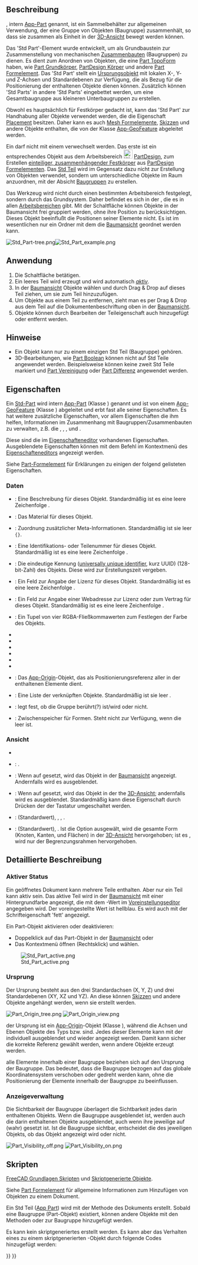 <languages/>

{{Docnav/de
|
|[[Part_CoordinateSystem/de|Part Bezugssystem]]
|[[Std_Base/de|Std Basis]]
|IconL=
|IconR=Part_CoordinateSystem.svg
|IconC=Freecad.svg
}}

{{GuiCommand/de
|Name=Std Part
|Name/de=Std Teil
|MenuLocation=Keine
|Workbenches=Alle
|Version=0.17
|SeeAlso=[[Std_Group/de|Std Gruppe]], [[PartDesign_Body/de|PartDesign Körper]]
}}

<span id="Description"></span>
==Beschreibung==

{{Button|[[File:Std_Part.svg|16px]] [[Std_Part/de|Std Teil]]}}, intern [[App_Part/de|App-Part]] genannt, ist ein Sammelbehälter zur allgemeinen Verwendung, der eine Gruppe von Objekten (Baugruppe) zusammenhält, so dass sie zusammen als Einheit in der [[3D_view/de|3D-Ansicht]] bewegt werden können.

Das 'Std Part'-Element wurde entwickelt, um als Grundbaustein zur Zusammenstellung von mechanischen [[assembly/de|Zusammenbauten]] (Baugruppen) zu dienen.  Es dient zum Anordnen von Objekten, die eine [[Part_TopoShape/de|Part TopoForm]] haben, wie [[Part_Primitives/de|Part Grundkörper]], [[PartDesign_Body/de|PartDesign Körper]] und andere [[Part_Feature/de|Part Formelement]].
Das 'Std Part' stellt ein [[#Ursprung|Ursprungsobjekt]] mit lokalen X-, Y- und Z-Achsen und Standardebenen zur Verfügung, die als Bezug für die Positionierung der enthaltenen Objekte dienen können. Zusätzlich können 'Std Parts' in andere 'Std Parts' eingebettet werden, um eine Gesamtbaugruppe aus kleineren Unterbaugruppen zu erstellen.

Obwohl es hauptsächlich für Festkörper gedacht ist, kann das 'Std Part' zur Handhabung aller Objekte verwendet werden, die die Eigenschaft [[Placement/de|Placement]] besitzen.  Daher kann es auch [[Mesh_Feature/de|Mesh Formelemente]], [[Sketch/de|Skizzen]] und andere Objekte enthalten, die von der Klasse [[App_GeoFeature/de|App-GeoFeature]] abgeleitet werden.

Ein {{Button|[[File:PartDesign_Body.svg|16px]] [[PartDesign_Body/de|PartDesign Körper]]}} darf nicht mit einem {{Button|[[File:Std_Part.svg|16px]] [[Std_Part/de|Std Teil]]}} verwechselt werden. Das erste ist ein entsprechendes Objekt aus dem Arbeitsbereich [[File:Workbench_PartDesign.svg|24px]] [[PartDesign_Workbench/de|PartDesign]], zum Erstellen [[PartDesign_Body/de#Einzeln zusammenhängender Körper|einteiliger, zusammenhängender Festkörper]] aus [[PartDesign_Feature/de|PartDesign Formelementen]]. Das [[Std_Part/de|Std Teil]] wird im Gegensatz dazu nicht zur Erstellung von Objekten verwendet, sondern um unterschiedliche Objekte im Raum anzuordnen, mit der Absicht [[assembly/de|Baugruppen]] zu erstellen.

Das Werkzeug {{Button|[[File:Std_Part.svg|16px]] [[Std_Part/de|Std Part]]}} wird nicht durch einen bestimmten Arbeitsbereich festgelegt, sondern durch das Grundsystem. Daher befindet es sich in der {{MenuCommand|structure toolbar}}, die es in allen [[Workbenches/de|Arbeitsbereichen]] gibt. Mit der Schaltfläche {{Button|[[File:Std_Group.svg|16px]] [[Std_Group/de|Std Gruppe]]}} können Objekte in der Baumansicht frei gruppiert werden, ohne ihre Position zu berücksichtigen. Dieses Objekt beeinflußt die Positionen seiner Elemente nicht. Es ist im wesentlichen nur ein Ordner mit dem die [[Tree_view/de|Baumansicht]] geordnet werden kann.

[[File:Std Part-tree.png]][[File:Std Part example.png]]

{{Caption|Links: Elemente innerhalb eines Std Teils (Part-Objekt) in der [[Tree_view/de|Baumansicht]]. Rechts: Objekte im Raum positioniert, bezogen auf den Ursprung des Std Teils.}}

<span id="Usage"></span>
==Anwendung==

# Die Schaltfläche {{Button|[[File:Std_Part.svg|16px]] [[Std_Part/de|Baugruppe erstellen]]}} betätigen.
# Ein leeres Teil wird erzeugt und wird automatisch ''[[Std_Part#Active_status|aktiv]]''.
# In der [[Tree_view/de|Baumansicht]] Objekte wählen und durch Drag & Drop auf dieses Teil ziehen, um sie zum Teil hinzuzufügen.
# Um Objekte aus einem Teil zu entfernen, zieht man es per Drag & Drop aus dem Teil auf die Dokumentenbeschriftung oben in der [[Tree_view/de|Baumansicht]].
# Objekte können durch Bearbeiten der {{PropertyData/de|Group}} Teileigenschaft auch hinzugefügt oder entfernt werden.

<span id="Notes"></span>
== Hinweise ==

* Ein Objekt kann nur zu einem einzigen Std Teil (Baugruppe) gehören.
*  3D-Bearbeitungen, wie [[Part_Boolean/de|Part Boolean]] können nicht auf Std Teile angewendet werden. Beispielsweise können keine zweit Std Teile markiert und [[Part_Fuse/de|Part Vereinigung]] oder [[Part_Cut/de|Part Differenz]] angewendet werden.

<span id="Properties"></span>
==Eigenschaften==

Ein [[Std_Part/de|Std-Part]] wird intern [[App_Part/de|App-Part]] (Klasse {{incode|App::Part}}) genannt und ist von einem [[App_GeoFeature/de|App-GeoFeature]] (Klasse {{incode|App::GeoFeature}}) abgeleitet und erbt fast alle seiner Eigenschaften. Es hat weitere zusätzliche Eigenschaften, vor allem Eigenschaften die ihm helfen, Informationen im Zusammenhang mit Baugruppen/Zusammenbauten zu verwalten, z.B. die {{PropertyData/de|Type}}, {{PropertyData/de|Id}}, {{PropertyData/de|License}}, {{PropertyData/de|LicenseURL}} und {{PropertyData/de|Group}}.

Diese sind die im [[Property_editor/de|Eigenschafteneditor]] vorhandenen Eigenschaften. Ausgeblendete Eigenschaften können mit dem Befehl {{MenuCommand|Ausgeblendete anzeigen}} im Kontextmenü des [[Property_editor/de|Eigenschafteneditors]] angezeigt werden.

Siehe [[Part_Feature/de#Properties|Part-Formelement]] für Erklärungen zu einigen der folgend gelisteten Eigenschaften.

<span id="Data"></span>
=== Daten ===

{{TitleProperty|Basis}}

* {{PropertyData/de|Type|String}}: Eine Beschreibung für dieses Objekt. Standardmäßig ist es eine leere Zeichenfolge {{value|""}}.
* {{PropertyData/de|Material|Link}}: Das  Material für dieses Objekt.
* {{PropertyData/de|Meta|Map|Hidden}}: Zuordnung zusätzlicher Meta-Informationen. Standardmäßig ist sie leer <code>{}</code>.
* {{PropertyData/de|Id|String}}: Eine Identifikations- oder Teilenummer für dieses Objekt. Standardmäßig ist es eine leere Zeichenfolge {{value|""}}.
* {{PropertyData/de|Uid|UUID|Hidden}}: Die eindeutige Kennung ([https://en.wikipedia.org/wiki/Universally_unique_identifier universally unique identifier], kurz UUID) (128-bit-Zahl) des Objekts. Diese wird zur Erstellungszeit vergeben.
* {{PropertyData/de|License|String}}: Ein Feld zur Angabe der Lizenz für dieses Objekt. Standardmäßig ist es eine leere Zeichenfolge {{value|""}}.
* {{PropertyData/de|License URL|String}}: Ein Feld zur Angabe einer Webadresse zur Lizenz oder zum Vertrag für dieses Objekt. Standardmäßig ist es eine leere Zeichenfolge {{value|""}}.
* {{PropertyData/de|Color|Color}}: Ein Tupel von vier RGBA-Fließkommawerten zum Festlegen der Farbe des Objekts.
* {{PropertyData/de|Placement|Placement}}
* {{PropertyData/de|_ Element Map Version|String|Hidden}}
* {{PropertyData/de|Label|String}}
* {{PropertyData/de|Label2|String|Hidden}}
* {{PropertyData/de|Expression Engine|ExpressionEngine|Hidden}}
* {{PropertyData/de|Visibility|Bool|Hidden}}
* {{PropertyData/de|Origin|Link|Hidden}}: Das [[App_OriginGroupExtension/de|App-Origin]]-Objekt, das als Positionierungsreferenz aller in der {{PropertyData/de|Group}} enthaltenen Elemente dient.
* {{PropertyData/de|Group|LinkList}}: Eine Liste der verknüpften Objekte. Standardmäßig ist sie leer {{value|[]}}.
* {{PropertyData/de|_ Group Touched|Bool|Hidden}}: legt fest, ob die Gruppe berührt(?) ist/wird oder nicht.

{{TitleProperty|Part}}

* {{PropertyData/de|_ Part_ Shape Cache|ShapeCache|Hidden}}: Zwischenspeicher für Formen. Steht nicht zur Verfügung, wenn die {{PropertyData/de|Group}} leer ist.

<span id="View"></span>
===Ansicht===

{{TitleProperty|Basis}}

* {{PropertyView/de|Transform Origin|Placement|Hidden}}

{{TitleProperty|Optionen anzeigen (Display Options)}}

<div class="mw-translate-fuzzy">
* {{PropertyView/de|Display Mode|Enumeration}}: {{value|Group}}.
* {{PropertyView/de|Show In Tree|Bool}}: Wenn auf {{TRUE}} gesetzt, wird das Objekt in der [[Tree_view/de|Baumansicht]] angezeigt. Andernfalls wird es ausgeblendet.
* {{PropertyView/de|Visibility|Bool}}:  Wenn auf {{TRUE}} gesetzt, wird das Objekt in der the [[3D_view/de|3D-Ansicht]]; andernfalls wird es ausgeblendet. Standardmäßig kann diese Eigenschaft durch Drücken der {{KEY|Leertaste}} der Tastatur umgeschaltet werden.
</div>

{{TitleProperty|Auswahl (Selection)}}

<div class="mw-translate-fuzzy">
* {{PropertyView/de|On Top When Selected|Enumeration}}: {{value|Disabled}} (Standardwert), {{value|Enabled}}, {{value|Object}}, {{value|Element}}.
* {{PropertyView/de|Selection Style|Enumeration}}: {{value|Shape}} (Standardwert), {{value|BoundBox}}. Ist die Option {{value|Shape}} ausgewält, wird die gesamte Form (Knoten, Kanten, und Flächen) in der [[3D_view/de|3D-Ansicht]] hervorgehoben; ist es {{value|BoundBox}}, wird nur der Begrenzungsrahmen hervorgehoben.
</div>

<span id="Detailed_explanation"></span>
== Detaillierte Beschreibung ==

<span id="Active_status"></span>
=== Aktiver Status ===

Ein geöffnetes Dokument kann mehrere Teile enthalten. Aber nur ein Teil kann aktiv sein. Das aktive Teil wird in der [[Tree_view/de|Baumansicht]] mit einer Hintergrundfarbe angezeigt, die mit dem {{MenuCommand|Aktiver Behälter}}-Wert im [[Preferences_Editor/de#Farben|Voreinstellungseditor]] angegeben wird. Der voreingestellte Wert ist hellblau. Es wird auch mit der Schrifteigenschaft 'fett' angezeigt.

Ein Part-Objekt aktivieren oder deaktivieren:
* Doppelklick auf das Part-Objekt in der [[Tree_view/de|Baumansicht]] oder
* Das Kontextmenü öffnen (Rechtsklick) und {{MenuCommand|Aktives Objekt}} wählen.

[[File:Std_Part_active.png]]

{{Caption|Dokument mit zwei Std Teilen, in der das zweite aktiv ist.}}

<span id="Origin"></span>
===Ursprung===

Der Ursprung besteht aus den drei Standardachsen (X, Y, Z) und drei Standardebenen (XY, XZ und YZ). An diese können [[Sketch/de|Skizzen]] und andere Objekte angehängt werden, wenn sie erstellt werden.

[[File:Part_Origin_tree.png]] [[File:Part_Origin_view.png]]

{{Caption|Links: Teil Ursprung in der [[Tree_view/de|Baumansicht]]. Rechts: Ansicht der Ursprungselemente in der [[3D_view/de|3D-Ansicht]].}}

{{Emphasis|Hinweis:}} der Ursprung ist ein [[App_OriginGroupExtension/de|App-Origin]]-Objekt (Klasse {{incode|App::OriginGroupExtension}}), während die Achsen und Ebenen Objekte des Typs {{incode|App::Line}} bzw. {{incode|App::Plane}} sind. Jedes dieser Elemente kann mit der {{KEY|Leertaste}} individuell ausgeblendet und wieder angezeigt werden. Damit kann sicher die korrekte Referenz gewählt werden, wenn andere Objekte erzeugt werden.

{{Emphasis|Hinweis 2:}} alle Elemente innerhalb einer Baugruppe beziehen sich auf den Ursprung der Baugruppe. Das bedeutet, dass die Baugruppe bezogen auf das globale Koordinatensystem verschoben oder gedreht werden kann, ohne die Positionierung der Elemente innerhalb der Baugruppe zu beeinflussen.

<span id="Visibility_Management"></span>
=== Anzeigeverwaltung ===

Die Sichtbarkeit der Baugruppe überlagert die Sichtbarkeit jedes darin enthaltenen Objekts. Wenn die Baugruppe ausgeblendet ist, werden auch die darin enthaltenen Objekte ausgeblendet, auch wenn ihre jeweilige {{PropertyView/de|Sichtbarkeit}} auf {{TRUE}} (wahr) gesetzt ist. Ist die Baugruppe sichtbar, entscheidet die {{PropertyView/de|Sichtbarkeit}} des jeweiligen Objekts, ob das Objekt angezeigt wird oder nicht.

[[File:Part_Visibility_off.png]] [[File:Part_Visibility_on.png]]
{{Caption|Die Sichtbarkeit des Std Teils (Part-Objekt) bestimmt, ob die Objekte, die in der Baugruppe zusammengestellt sind, in der [[3D_view/de|3D-Ansicht]] angezeigt werden oder nicht. Links: die Baugruppe ist ausgeblendet und keines der Objekte wird in der [[3D_view/de|3D-Ansicht]] angezeigt. Rechts: die Baugruppe ist sichtbar und jedes Objekt bestimmt seine Sichtbarkeit selbst.}}

<span id="Scripting"></span>
== Skripten ==

{{Emphasis|Siehe auch:}} [[FreeCAD_Scripting_Basics/de|FreeCAD Grundlagen Skripten]] und [[Scripted_objects/de|Skriptgenerierte Objekte]].

Siehe [[Part_Feature/de|Part Formelement]] für allgemeine Informationen zum Hinzufügen von Objekten zu einem Dokument.

Ein Std Teil ([[App_Part/de|App Part]]) wird mit der Methode {{incode|addObject()}} des Dokuments erstellt. Sobald eine Baugruppe (Part-Objekt) existiert, können andere Objekte mit den Methoden {{incode|addObject()}} oder {{incode|addObjects()}} zur Baugruppe hinzugefügt werden.

{{Code|code=
import FreeCAD as App

doc = App.newDocument()
part = App.ActiveDocument.addObject("App::Part", "Part")

obj1 = App.ActiveDocument.addObject("PartDesign::Body", "Body")
obj2 = App.ActiveDocument.addObject("Part::Box", "Box")

part.addObjects([obj1, obj2])
App.ActiveDocument.recompute()
}}

Es kann kein skriptgeneriertes {{incode|App::Part}} erstellt werden. Es kann aber das Verhalten eines {{incode|App::Parts}} zu einem skriptgenerierten {{incode|Part::FeaturePython}}-Objekt durch folgende Codes hinzugefügt werden:

{{Code|code=
class MyGroup(object):
    def __init__(self, obj=None):
        self.Object = obj
        if obj:
            self.attach(obj)

    def dumps(self):
        return

    def loads(self, _state):
        return

    def attach(self, obj):
        obj.addExtension("App::OriginGroupExtensionPython")
        obj.Origin = FreeCAD.ActiveDocument.addObject("App::Origin", "Origin")

    def onDocumentRestored(self, obj):
        self.Object = obj

class ViewProviderMyGroup(object):
    def __init__(self, vobj=None):
        if vobj:
            vobj.Proxy = self
            self.attach(vobj)
        else:
            self.ViewObject = None

    def attach(self, vobj):
        vobj.addExtension("Gui::ViewProviderOriginGroupExtensionPython")
        self.ViewObject = vobj

    def dumps(self):
        return None

    def loads(self, _state):
        return None

App.ActiveDocument.addObject("Part::FeaturePython",
                             "Group",
                             MyGroup(),
                             ViewProviderMyGroup(),
                             True)
}}


{{Docnav/de
|
|[[Part_CoordinateSystem|Part Bezugssystem]]
|[[Std_Base/de|Std Basis]]
|IconL=
|IconR=Part_CoordinateSystem.svg
|IconC=Freecad.svg
}}

{{Std_Base_navi{{#translation:}}}}
{{Userdocnavi{{#translation:}}}}